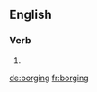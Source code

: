 ==English==

===Verb===
{{head|en|present participle}}

# {{present participle of|borg|lang=en}}

[[de:borging]]
[[fr:borging]]